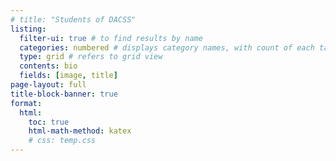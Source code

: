 ```yaml
---
# title: "Students of DACSS"
listing:
  filter-ui: true # to find results by name
  categories: numbered # displays category names, with count of each tag
  type: grid # refers to grid view
  contents: bio
  fields: [image, title]
page-layout: full
title-block-banner: true
format:
  html:
    toc: true
    html-math-method: katex
    # css: temp.css
---
```



<head>

<link href="https://cdn.jsdelivr.net/npm/bootstrap@5.0.2/dist/css/bootstrap.min.css" rel="stylesheet" integrity="sha384-EVSTQN3/azprG1Anm3QDgpJLIm9Nao0Yz1ztcQTwFspd3yD65VohhpuuCOmLASjC" crossorigin="anonymous">

```{=html}
<script src="site_libs/bootstrap/bootstrap.min.js" crossorigin="anonymous"></script>
```
</head>